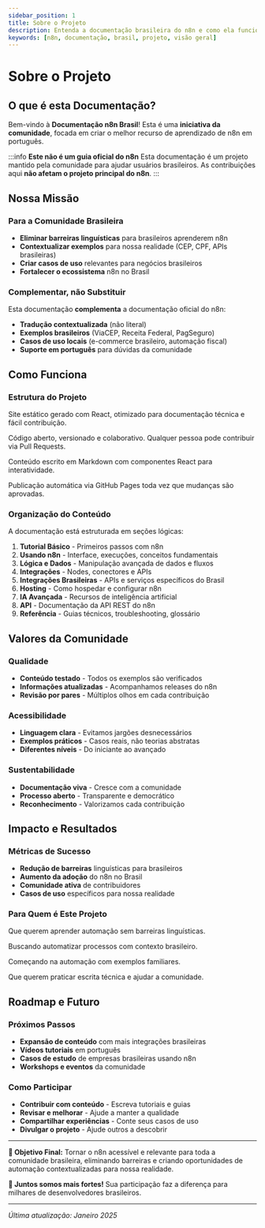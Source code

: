 ---
sidebar_position: 1
title: Sobre o Projeto
description: Entenda a documentação brasileira do n8n e como ela funciona
keywords: [n8n, documentação, brasil, projeto, visão geral]
---

# <IonicIcon name="information-circle-outline" size={32} color="#10b981" /> Sobre o Projeto

## <IonicIcon name="library-outline" size={24} color="#10b981" /> O que é esta Documentação?

Bem-vindo à **Documentação n8n Brasil**! Esta é uma **iniciativa da comunidade**, focada em criar o melhor recurso de aprendizado de n8n em português.

:::info **Este não é um guia oficial do n8n**
Esta documentação é um projeto mantido pela comunidade para ajudar usuários brasileiros. As contribuições aqui **não afetam o projeto principal do n8n**.
:::

## <IonicIcon name="target-outline" size={24} color="#10b981" /> Nossa Missão

### <IonicIcon name="people-outline" size={20} color="#10b981" /> **Para a Comunidade Brasileira**
- **Eliminar barreiras linguísticas** para brasileiros aprenderem n8n
- **Contextualizar exemplos** para nossa realidade (CEP, CPF, APIs brasileiras)
- **Criar casos de uso** relevantes para negócios brasileiros
- **Fortalecer o ecossistema** n8n no Brasil

### <IonicIcon name="rocket-outline" size={20} color="#10b981" /> **Complementar, não Substituir**
Esta documentação **complementa** a documentação oficial do n8n:
- **Tradução contextualizada** (não literal)
- **Exemplos brasileiros** (ViaCEP, Receita Federal, PagSeguro)
- **Casos de uso locais** (e-commerce brasileiro, automação fiscal)
- **Suporte em português** para dúvidas da comunidade

## <IonicIcon name="construct-outline" size={24} color="#10b981" /> Como Funciona

### <IonicIcon name="git-network-outline" size={20} color="#10b981" /> **Estrutura do Projeto**

<CardGrid>
  <GuidanceCard title="Docusaurus" iconName="code-outline">
    <p>Site estático gerado com React, otimizado para documentação técnica e fácil contribuição.</p>
  </GuidanceCard>
  <GuidanceCard title="GitHub" iconName="logo-github">
    <p>Código aberto, versionado e colaborativo. Qualquer pessoa pode contribuir via Pull Requests.</p>
  </GuidanceCard>
  <GuidanceCard title="Markdown/MDX" iconName="document-text-outline">
    <p>Conteúdo escrito em Markdown com componentes React para interatividade.</p>
  </GuidanceCard>
  <GuidanceCard title="Deploy Automático" iconName="cloud-outline">
    <p>Publicação automática via GitHub Pages toda vez que mudanças são aprovadas.</p>
  </GuidanceCard>
</CardGrid>

### <IonicIcon name="layers-outline" size={20} color="#10b981" /> **Organização do Conteúdo**

A documentação está estruturada em seções lógicas:

1. **Tutorial Básico** - Primeiros passos com n8n
2. **Usando n8n** - Interface, execuções, conceitos fundamentais
3. **Lógica e Dados** - Manipulação avançada de dados e fluxos
4. **Integrações** - Nodes, conectores e APIs
5. **Integrações Brasileiras** - APIs e serviços específicos do Brasil
6. **Hosting** - Como hospedar e configurar n8n
7. **IA Avançada** - Recursos de inteligência artificial
8. **API** - Documentação da API REST do n8n
9. **Referência** - Guias técnicos, troubleshooting, glossário

## <IonicIcon name="heart-outline" size={24} color="#10b981" /> Valores da Comunidade

### <IonicIcon name="shield-checkmark-outline" size={20} color="#10b981" /> **Qualidade**
- **Conteúdo testado** - Todos os exemplos são verificados
- **Informações atualizadas** - Acompanhamos releases do n8n
- **Revisão por pares** - Múltiplos olhos em cada contribuição

### <IonicIcon name="accessibility-outline" size={20} color="#10b981" /> **Acessibilidade**
- **Linguagem clara** - Evitamos jargões desnecessários
- **Exemplos práticos** - Casos reais, não teorias abstratas
- **Diferentes níveis** - Do iniciante ao avançado

### <IonicIcon name="leaf-outline" size={20} color="#10b981" /> **Sustentabilidade**
- **Documentação viva** - Cresce com a comunidade
- **Processo aberto** - Transparente e democrático
- **Reconhecimento** - Valorizamos cada contribuição

## <IonicIcon name="stats-chart-outline" size={24} color="#10b981" /> Impacto e Resultados

### <IonicIcon name="trending-up-outline" size={20} color="#10b981" /> **Métricas de Sucesso**
- **Redução de barreiras** linguísticas para brasileiros
- **Aumento da adoção** do n8n no Brasil
- **Comunidade ativa** de contribuidores
- **Casos de uso** específicos para nossa realidade

### <IonicIcon name="people-outline" size={20} color="#10b981" /> **Para Quem é Este Projeto**

<CardGrid>
  <GuidanceCard title="Desenvolvedores Brasileiros" iconName="code-slash-outline">
    <p>Que querem aprender automação sem barreiras linguísticas.</p>
  </GuidanceCard>
  <GuidanceCard title="Empresas Nacionais" iconName="business-outline">
    <p>Buscando automatizar processos com contexto brasileiro.</p>
  </GuidanceCard>
  <GuidanceCard title="Estudantes e Iniciantes" iconName="school-outline">
    <p>Começando na automação com exemplos familiares.</p>
  </GuidanceCard>
  <GuidanceCard title="Contribuidores" iconName="git-pull-request-outline">
    <p>Que querem praticar escrita técnica e ajudar a comunidade.</p>
  </GuidanceCard>
</CardGrid>

## <IonicIcon name="map-outline" size={24} color="#10b981" /> Roadmap e Futuro

### <IonicIcon name="calendar-outline" size={20} color="#10b981" /> **Próximos Passos**
- **Expansão de conteúdo** com mais integrações brasileiras
- **Vídeos tutoriais** em português
- **Casos de estudo** de empresas brasileiras usando n8n
- **Workshops e eventos** da comunidade

### <IonicIcon name="handshake-outline" size={20} color="#10b981" /> **Como Participar**
- **Contribuir com conteúdo** - Escreva tutoriais e guias
- **Revisar e melhorar** - Ajude a manter a qualidade
- **Compartilhar experiências** - Conte seus casos de uso
- **Divulgar o projeto** - Ajude outros a descobrir

---

**🎯 Objetivo Final:** Tornar o n8n acessível e relevante para toda a comunidade brasileira, eliminando barreiras e criando oportunidades de automação contextualizadas para nossa realidade.

**💪 Juntos somos mais fortes!** Sua participação faz a diferença para milhares de desenvolvedores brasileiros.

---

*Última atualização: Janeiro 2025*